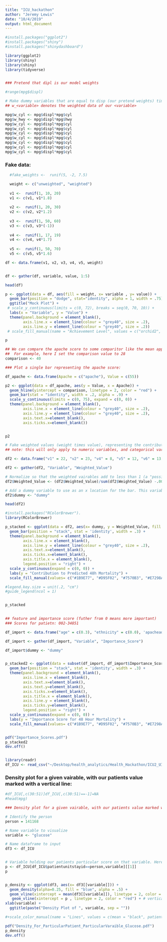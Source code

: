```yaml
---
title: "ICU_hackathon"
author: "Jeremy Lewis"
date: "10/4/2019"
output: html_document
---
```




```r
#install.packages("ggplot2")
#install.packages("shiny")
#install.packages("shinydashboard")

library(ggplot2)
library(shiny)
library(shiny)
library(tidyverse)
```




```r

```


```r
### Pretend that dipl is our model weights

#range(mpg$displ)

# Make dummy variables that are equal to disp (our pretend weights) times out pretend model variables:
## w_<variable> denotes the weighted data of our <variable> 

mpg$w_cyl <- mpg$displ*mpg$cyl
mpg$w_hwy <- mpg$displ*mpg$hwy
mpg$w_cyl <- mpg$displ*mpg$cyl
mpg$w_cyl <- mpg$displ*mpg$cyl
mpg$w_cyl <- mpg$displ*mpg$cyl
mpg$w_cyl <- mpg$displ*mpg$cyl
mpg$w_cyl <- mpg$displ*mpg$cyl
mpg$w_cyl <- mpg$displ*mpg$cyl
mpg$w_cyl <- mpg$displ*mpg$cyl


```

### Fake data:

```r
  #fake_weights <-  runif(5, -2, 7.5)

  weight <- c("unweighted", "weighted")
 
  v1 <-  runif(1, 10, 20)
  v1 <- c(v1, v1*1.8)  
  
  v2 <-  runif(1, 20, 30)
  v2 <- c(v2, v2*1.2)
  
  v3 <-  runif(1, 50, 60)
  v3 <- c(v3, v3*(-1))
  
  v4 <-  runif(1, 17, 19)
  v4 <- c(v4, v4*1.7)
  
  v5 <-  runif(1, 50, 70)
  v5 <- c(v5, v5*1.6)
```
  
```r
df <- data.frame(v1, v2, v3, v4, v5, weight)


df <- gather(df, variable, value, 1:5)

head(df)
```




```r
p <- ggplot(data = df, aes(fill = weight, x= variable , y= value)) +
  geom_bar(position = "dodge", stat="identity", alpha = 1, width = .75) +
  ggtitle("Mock Plot") +
 # scale_y_continuous(limits = c(0, 72), breaks = seq(0, 70, 10)) +
  labs(x = "Variable", y = "Value") +
  theme(panel.background = element_blank(), 
        axis.line.x = element_line(colour = "grey40", size = .2), 
        axis.line.y = element_line(colour = "grey40", size = .2)) 
 # scale_fill_manual(name = "Achievement Level", values = c("orchid2", "plum1", "skyblue1", "royalblue1" ))

p

```



```r
## We can compare the apache score to some comparitor like the mean appache score
##  For example, here I set the comparison value to 28
comparison <- 40

### Plot a single bar representing the apache score:

df_apache <- data.frame(Apache = c("apache"), Value = c(55))

p2 <- ggplot(data = df_apache, aes(y = Value, x = Apache)) + 
  geom_hline(yintercept = comparison, linetype = 2, color = "red") +
  geom_bar(stat = "identity", width = .2, alpha = .9) + 
  scale_y_continuous(limits = c(0, 75), expand = c(0, 0)) +
  theme(panel.background = element_blank(), 
        axis.line.x = element_line(colour = "grey40", size = .2), 
        axis.line.y = element_line(colour = "grey40", size = .2),
        axis.text.x=element_blank(),
        axis.ticks.x=element_blank()) 


p2

```



```r
# Fake weighted values (weight times value), representing the contribution of variables to the apache score
## note: this will only apply to numeric variables, and categorical vars will need to be displayed differently

df2 <- data.frame("v1" = 22, "v2" = 23, "v4" = 8, "v5" = 12, "v6" = 13, "v7" = 6, "v8" = 14, "v9" = 4, 'v10' = 2, "v11" = 18, "v13"= 7, "v14" = 3, "v15" = 1, "v16" = 13, "v17" = 8, "v19" = 2, "v20" = 9, "v21" = 2, "v22"= 6, "v23" = 8, "v24" = 10, "v25" = 13)

df2 <- gather(df2, "Variable", "Weighted_Value")

# Normalize so that the weighted vairables add to less than 1 (a "possible"" probability)
df2$Weighted_Value <- (df2$Weighted_Value)/sum(df2$Weighted_Value) -.002

# Add a dummy variable to use as an x location for the bar. This variable has no real meaning, but is needed because geom_bar excpects multiple bars, but we are plotting only one
df2$dummy <- "dummy"

head(df2)

```


```r
#install.packages("RColorBrewer").
library(RColorBrewer)

p_stacked <- ggplot(data = df2, aes(x= dummy, y = Weighted_Value, fill = Variable)) + 
  geom_bar(position = "stack", stat = 'identity', width = .3) + 
  theme(panel.background = element_blank(), 
        axis.line.x = element_blank(), 
        axis.line.y = element_line(colour = "grey40", size = .2),
        axis.text.x=element_blank(),
        axis.ticks.x=element_blank(),
        axis.title.x = element_blank(),
        legend.position = "right") +
  scale_y_continuous(expand = c(0, 0)) +
  labs(y = "Contribution to Predicted 48h Mortality") + 
  scale_fill_manual(values= c("#1B9E77", "#D95F02", "#7570B3", "#E7298A", "#66A61E", "#E6AB02", "#A6761D", "#666666", "cadetblue3", "darkslateblue", 'deeppink2', "chocolate3", "chartreuse4", "lightgoldenrod3", "pink2", "tomato3", "darkorchid3", "blue4", "coral4", "slategrey", "aquamarine2", "yellow3", "firebrick3", "lightgreen", "goldenrod4", "olivedrab1"))  

#legend.key.size = unit(.2, "cm")
#guide_legend(ncol = 1)


p_stacked
  

```

```r
## feature and importance score (futher from 0 means more important)
### Scores for patietn: 002-34851

df_import <- data.frame("age" = c(0.3), "ethnicity" = c(0.0), 'apacheadmissiondx' = c(-0.4), 'admissionheight' = c(-0.1), 'admissionweight' = c(-0.1), 'unitadmitsource' = c(-0.0), 'intubated' = c(-0.0), 'vent' = c(-0.1), 'dialysis' = c(-0.0), 'eyes' = c(-0.1), 'motor' = c(-0.1), 'meds'= c(0.0), 'urine' = c(0.2), 'wbc'= c(0.1), 'temperature' = c(0.1), 'respiratoryrate' = 0.1, 'sodium' = -0.1, 'heartrate' = 0.6, 'meanbp'= -0.1, 'ph'= 0.0, 'hematocrit' =  -0.0, 'albumin'= -0.3, 'pao2'= -0.0, 'pco2'= 0.0, 'bun'= 0.1, 'glucose'= -0.1, 'bilirubin' = 1.0, 'fio2'=-0.1)

df_import <- gather(df_import, "Variable", "Importance_Score")

df_import$dummy <- "dummy"


p_stacked2 <- ggplot(data = subset(df_import, df_import$Importance_Score >0), aes(x= dummy, y = Importance_Score, fill = Variable)) + 
  geom_bar(position = "stack", stat = 'identity', width = .3) + 
  theme(panel.background = element_blank(), 
        axis.line.x = element_blank(), 
        axis.text.x=element_blank(),
        axis.text.y=element_blank(),
        axis.ticks.x=element_blank(),
        axis.title.x = element_blank(),
        axis.line.y = element_blank(), 
        axis.ticks.y=element_blank(),
        legend.position = "right") +
  scale_y_continuous(expand = c(0, 0)) +
  labs(y = "Importance Score for 48 Hour Mortality") + 
  scale_fill_manual(values= c("#1B9E77", "#D95F02", "#7570B3", "#E7298A", "#66A61E", "#E6AB02", "#A6761D", "#666666", "cadetblue3", "darkslateblue", 'deeppink2', "chocolate3", "chartreuse4", "lightgoldenrod3", "pink2", "tomato3", "darkorchid3", "blue4", "coral4", "slategrey", "aquamarine2", "yellow3", "firebrick3", "lightgreen", "goldenrod4", "olivedrab1", "red", "blue", "green"))  


pdf("Importance_Scores.pdf")
p_stacked2
dev.off()



```


```r
library(readr)
df_ICU <- read_csv("~/Desktop/health_analytics/Health_Hackathon/ICU2_UI-master/ICU_dataset.csv")
```

### Density plot for a given vairable, with our patients value marked with a vertical line:
```r

#df_ICU[,c(30:51)]df_ICU[,c(30:51)==-1]=NA
#head(mpg)

### Density plot for a given vairable, with our patients value marked with a vertical line:

# Identify the person 
person = 141168

# Name variable to visualize
variable <- "glucose"

# Name dataframe to input
df3 <- df_ICU


# Variable holding our patients particular score on that variable. Here, suppose we are visualizing the results for person ... :
p <- df_ICU[df_ICU$patientunitstayid==person,variable][[1]]
p


p_density <- ggplot(df3, aes(x= df3[[variable]])) + 
  geom_density(alpha=0.25, fill = "blue", alpha = .5) + 
  geom_vline(xintercept = mean(df3[[variable]]), linetype = 2, color = "black") + # vertical line for mean of feature 
   geom_vline(xintercept = p , linetype = 2, color = "red") + # vertical line showing our patient's score on this feature 
xlab(variable) +
  ggtitle(paste("Density Plot of ", variable, sep = "")) 

#+scale_color_manual(name = "Lines", values = c(mean = "black", patient = "red"))

pdf("Density_For_ParticularPatient_ParticularVaraible_Glucose.pdf")
p_density
dev.off()
  

```



